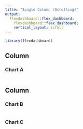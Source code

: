 ```yaml
---
title: "Single Column (Scrolling)"
output: 
  flexdashboard::flex_dashboard:
    flexdashboard::flex_dashboard:
    vertical_layout: scroll
---
```


```r
library(flexdashboard)
```

Column {data-width=650}
-----------------------------------------------------------------------

### Chart A

```r

```

Column {data-width=350}
-----------------------------------------------------------------------

### Chart B

```r

```

### Chart C

```r

```

